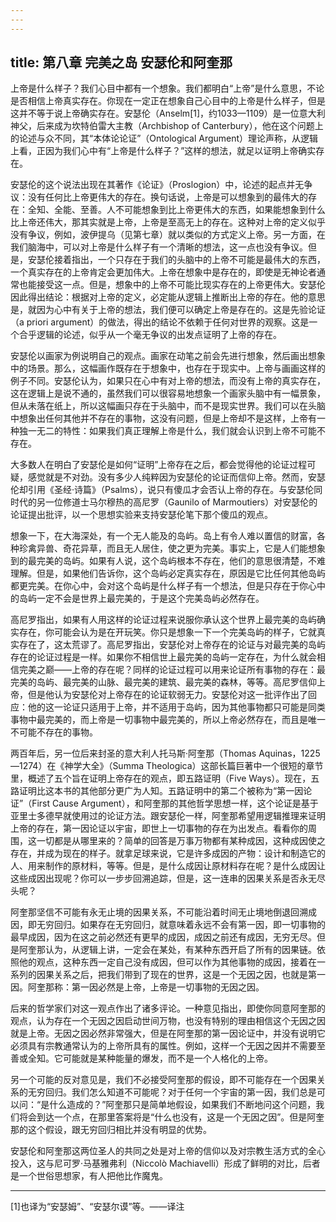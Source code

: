 ```yaml
---
---
---
```

title: 第八章 完美之岛 安瑟伦和阿奎那
---




上帝是什么样子？我们心目中都有一个想象。我们都明白“上帝”是什么意思，不论是否相信上帝真实存在。你现在一定正在想象自己心目中的上帝是什么样子，但是这并不等于说上帝确实存在。安瑟伦（Anselm[1]，约1033—1109）是一位意大利神父，后来成为坎特伯雷大主教（Archbishop of Canterbury），他在这个问题上的论述与众不同，其“本体论论证”（Ontological Argument）理论声称，从逻辑上看，正因为我们心中有“上帝是什么样子？”这样的想法，就足以证明上帝确实存在。

安瑟伦的这个说法出现在其著作《论证》（Proslogion）中，论述的起点并无争议：没有任何比上帝更伟大的存在。换句话说，上帝是可以想象到的最伟大的存在：全知、全能、至善。人不可能想象到比上帝更伟大的东西，如果能想象到什么比上帝还伟大，那其实就是上帝，上帝是至高无上的存在。这种对上帝的定义似乎没有争议，例如，波伊提乌（见第七章）就以类似的方式定义上帝。另一方面，在我们脑海中，可以对上帝是什么样子有一个清晰的想法，这一点也没有争议。但是，安瑟伦接着指出，一个只存在于我们的头脑中的上帝不可能是最伟大的东西，一个真实存在的上帝肯定会更加伟大。上帝在想象中是存在的，即使是无神论者通常也能接受这一点。但是，想象中的上帝不可能比现实存在的上帝更伟大。安瑟伦因此得出结论：根据对上帝的定义，必定能从逻辑上推断出上帝的存在。他的意思是，就因为心中有关于上帝的想法，我们便可以确定上帝是存在的。这是先验论证（a priori argument）的做法，得出的结论不依赖于任何对世界的观察。这是一个合乎逻辑的论述，似乎从一个毫无争议的出发点证明了上帝的存在。

安瑟伦以画家为例说明自己的观点。画家在动笔之前会先进行想象，然后画出想象中的场景。那么，这幅画作既存在于想象中，也存在于现实中。上帝与画画这样的例子不同。安瑟伦认为，如果只在心中有对上帝的想法，而没有上帝的真实存在，这在逻辑上是说不通的，虽然我们可以很容易地想象一个画家头脑中有一幅景象，但从未落在纸上，所以这幅画只存在于头脑中，而不是现实世界。我们可以在头脑中想象出任何其他并不存在的事物，这没有问题，但是上帝却不是这样，上帝有一种独一无二的特性：如果我们真正理解上帝是什么，我们就会认识到上帝不可能不存在。

大多数人在明白了安瑟伦是如何“证明”上帝存在之后，都会觉得他的论证过程可疑，感觉就是不对劲。没有多少人纯粹因为安瑟伦的论证而信仰上帝。然而，安瑟伦却引用《圣经·诗篇》（Psalms），说只有傻瓜才会否认上帝的存在。与安瑟伦同时代的另一位修道士马尔穆热的高尼罗（Gaunilo of Marmoutiers）对安瑟伦的论证提出批评，以一个思想实验来支持安瑟伦笔下那个傻瓜的观点。

想象一下，在大海深处，有一个无人能及的岛屿。岛上有令人难以置信的财富，各种珍禽异兽、奇花异草，而且无人居住，使之更为完美。事实上，它是人们能想象到的最完美的岛屿。如果有人说，这个岛屿根本不存在，他们的意思很清楚，不难理解。但是，如果他们告诉你，这个岛屿必定真实存在，原因是它比任何其他岛屿都更完美。在你心中，会对这个岛屿是什么样子有一个想法，但是只存在于你心中的岛屿一定不会是世界上最完美的，于是这个完美岛屿必然存在。

高尼罗指出，如果有人用这样的论证过程来说服你承认这个世界上最完美的岛屿确实存在，你可能会认为是在开玩笑。你只是想象一下一个完美岛屿的样子，它就真实存在了，这太荒谬了。高尼罗指出，安瑟伦对上帝存在的论证与对最完美的岛屿存在的论证过程是一样。如果你不相信世上最完美的岛屿一定存在，为什么就会相信完美之巅——上帝的存在呢？同样的论证过程可以用来论证所有事物的存在：最完美的岛屿、最完美的山脉、最完美的建筑、最完美的森林，等等。高尼罗信仰上帝，但是他认为安瑟伦对上帝存在的论证软弱无力。安瑟伦对这一批评作出了回应：他的这一论证只适用于上帝，并不适用于岛屿，因为其他事物都只可能是同类事物中最完美的，而上帝是一切事物中最完美的，所以上帝必然存在，而且是唯一不可能不存在的事物。

两百年后，另一位后来封圣的意大利人托马斯·阿奎那（Thomas Aquinas，1225—1274）在《神学大全》（Summa Theologica）这部长篇巨著中一个很短的章节里，概述了五个旨在证明上帝存在的观点，即五路证明（Five Ways）。现在，五路证明比这本书的其他部分更广为人知。五路证明中的第二个被称为“第一因论证”（First Cause Argument），和阿奎那的其他哲学思想一样，这个论证是基于亚里士多德早就使用过的论证方法。跟安瑟伦一样，阿奎那希望用逻辑推理来证明上帝的存在，第一因论证以宇宙，即世上一切事物的存在为出发点。看看你的周围，这一切都是从哪里来的？简单的回答是万事万物都有某种成因，这种成因使之存在，并成为现在的样子。就拿足球来说，它是许多成因的产物：设计和制造它的人、用来制作的原材料，等等。但是，是什么成因让原材料存在呢？是什么成因让这些成因出现呢？你可以一步步回溯追踪，但是，这一连串的因果关系是否永无尽头呢？

阿奎那坚信不可能有永无止境的因果关系，不可能沿着时间无止境地倒退回溯成因，即无穷回归。如果存在无穷回归，就意味着永远不会有第一因，即一切事物的最早成因，因为在这之前必然还有更早的成因，成因之前还有成因，无穷无尽。但是阿奎那认为，从逻辑上讲，一定会在某处，有某种东西开启了所有的因果链。依照他的观点，这种东西一定自己没有成因，但可以作为其他事物的成因，接着在一系列的因果关系之后，把我们带到了现在的世界，这是一个无因之因，也就是第一因。阿奎那称：第一因必然是上帝，上帝是一切事物的无因之因。

后来的哲学家们对这一观点作出了诸多评论。一种意见指出，即使你同意阿奎那的观点，认为存在一个无因之因启动世间万物，也没有特别的理由相信这个无因之因就是上帝。无因之因必然非常强大，但是在阿奎那的第一因论证中，并没有说明它必须具有宗教通常认为的上帝所具有的属性。例如，这样一个无因之因并不需要至善或全知。它可能就是某种能量的爆发，而不是一个人格化的上帝。

另一个可能的反对意见是，我们不必接受阿奎那的假设，即不可能存在一个因果关系的无穷回归。我们怎么知道不可能呢？对于任何一个宇宙的第一因，我们总是可以问：“是什么造成的？”阿奎那只是简单地假设，如果我们不断地问这个问题，我们将会到达一个点，在那里答案将是“什么也没有，这是一个无因之因”。但是阿奎那的这个假设，跟无穷回归相比并没有明显的优势。

安瑟伦和阿奎那这两位圣人的共同之处是对上帝的信仰以及对宗教生活方式的全心投入，这与尼可罗·马基雅弗利（Niccolò Machiavelli）形成了鲜明的对比，后者是一个世俗思想家，有人把他比作魔鬼。



* * *



[1]也译为“安瑟姆”、“安瑟尔谟”等。——译注